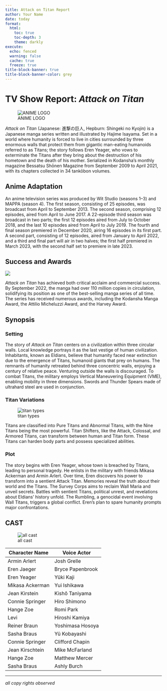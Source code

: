 ```yaml
---
title: Attack on Titan Report
author: Your Name
date: today
format: 
  html:
    toc: true
    toc-depth: 3
    theme: darkly
execute:
  echo: fenced
  warning: false
  cache: true 
  freeze: true
title-block-banner: true
title-block-banner-color: grey
---
```


# TV Show Report: *Attack on Titan*

![ANIME LOGO](https://upload.wikimedia.org/wikipedia/en/d/df/Humanity_in_Chains.png)

*Attack on Titan* (Japanese: 進撃の巨人, Hepburn: Shingeki no Kyojin) is a Japanese manga series written and illustrated by Hajime Isayama. Set in a world where humanity is forced to live in cities surrounded by three enormous walls that protect them from gigantic man-eating humanoids referred to as Titans; the story follows Eren Yeager, who vows to exterminate the Titans after they bring about the destruction of his hometown and the death of his mother. Serialized in Kodansha's monthly magazine Bessatsu Shōnen Magazine from September 2009 to April 2021, with its chapters collected in 34 tankōbon volumes.

## Anime Adaptation


An anime television series was produced by Wit Studio (seasons 1–3) and MAPPA (season 4). The first season, consisting of 25 episodes, was broadcast from April to September 2013. The second season, comprising 12 episodes, aired from April to June 2017. A 22-episode third season was broadcast in two parts; the first 12 episodes aired from July to October 2018, and the last 10 episodes aired from April to July 2019. The fourth and final season premiered in December 2020, airing 16 episodes in its first part. A second part, consisting of 12 episodes, aired from January to April 2022, and a third and final part will air in two halves; the first half premiered in March 2023, with the second half set to premiere in late 2023.

## Success and Awards

![](https://encrypted-tbn0.gstatic.com/images?q=tbn:ANd9GcQQD_-Li8KxUjORQR8UbYs-iAHXlNg5za74Yw&usqp=CAU)

*Attack on Titan* has achieved both critical acclaim and commercial success. By September 2022, the manga had over 110 million copies in circulation, solidifying its position as one of the best-selling manga series of all time. The series has received numerous awards, including the Kodansha Manga Award, the Attilio Micheluzzi Award, and the Harvey Award.

::: {.panel-tabset}

## Synopsis

### Setting

The story of *Attack on Titan* centers on a civilization within three circular walls. Local knowledge portrays it as the last vestige of human civilization. Inhabitants, known as Eldians, believe that humanity faced near extinction due to the emergence of Titans, humanoid giants that prey on humans. The remnants of humanity retreated behind three concentric walls, enjoying a century of relative peace. Venturing outside the walls is discouraged. To combat Titans, the military employs Vertical Maneuvering Equipment (VME), enabling mobility in three dimensions. Swords and Thunder Spears made of ultrahard steel are used in conjunction.

### Titan Variations

![titan types](https://cdn.rcimg.net/Sushi-chan/images/ffab76bc/9e85a28ea7e9f0c9da40b03edaa1b4f8.gif?width=700)

Titans are classified into Pure Titans and Abnormal Titans, with the Nine Titans being the most powerful. Titan Shifters, like the Attack, Colossal, and Armored Titans, can transform between human and Titan form. These Titans can harden body parts and possess specialized abilities.

### Plot

The story begins with Eren Yeager, whose town is breached by Titans, leading to personal tragedy. He enlists in the military with friends Mikasa Ackerman and Armin Arlert. Over time, Eren discovers his power to transform into a sentient Attack Titan. Memories reveal the truth about their world and the Titans. The Survey Corps aims to reclaim Wall Maria and unveil secrets. Battles with sentient Titans, political unrest, and revelations about Eldians' history unfold. The Rumbling, a genocidal event involving Wall Titans, triggers a global conflict. Eren's plan to spare humanity prompts major confrontations.



##    CAST 

![all cast](https://i.pinimg.com/originals/12/52/db/1252db1343c70ac41d00642e8d09f127.jpg)

| Character Name        | Voice Actor       |
|-----------------------|-------------------|
| Armin Arlert          | Josh Grelle       |
| Eren Jaeger           | Bryce Papenbrook  |
| Eren Yeager           | Yûki Kaji         |
| Mikasa Ackerman       | Yui Ishikawa      |
| Jean Kirstein         | Kishô Taniyama    |
| Connie Springer       | Hiro Shimono      |
| Hange Zoe             | Romi Park         |
| Levi                  | Hiroshi Kamiya    |
| Reiner Braun          | Yoshimasa Hosoya  |
| Sasha Braus           | Yû Kobayashi      |
| Connie Springer       | Clifford Chapin   |
| Jean Kirschtein       | Mike McFarland    |
| Hange Zoe             | Matthew Mercer    |
| Sasha Braus           | Ashly Burch       |
:::

---

*all copy rights observed*
